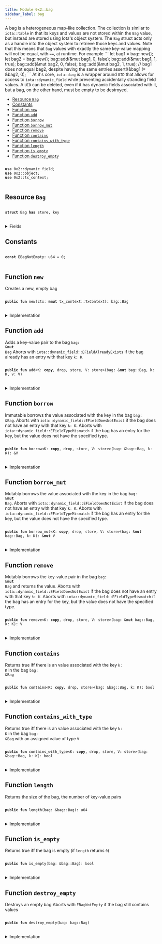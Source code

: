 ```yaml
---
title: Module 0x2::bag
sidebar_label: bag
---
```


<Link id="0x2_bag"/>
A bag is a heterogeneous map-like collection. The collection is similar to <code>iota::table</code> in that
its keys and values are not stored within the <code><Link to="../iota-framework/bag#0x2_bag_Bag">Bag</Link></code> value, but instead are stored using Iota's
object system. The <code><Link to="../iota-framework/bag#0x2_bag_Bag">Bag</Link></code> struct acts only as a handle into the object system to retrieve those
keys and values.
Note that this means that <code><Link to="../iota-framework/bag#0x2_bag_Bag">Bag</Link></code> values with exactly the same key-value mapping will not be
equal, with <code>==</code>, at runtime. For example
```
let bag1 = bag::new();
let bag2 = bag::new();
bag::add(&mut bag1, 0, false);
bag::add(&mut bag1, 1, true);
bag::add(&mut bag2, 0, false);
bag::add(&mut bag2, 1, true);
// bag1 does not equal bag2, despite having the same entries
assert!(&bag1 != &bag2, 0);
```
At it's core, <code>iota::bag</code> is a wrapper around <code>UID</code> that allows for access to
<code>iota::dynamic_field</code> while preventing accidentally stranding field values. A <code>UID</code> can be
deleted, even if it has dynamic fields associated with it, but a bag, on the other hand, must be
empty to be destroyed.


-  [Resource `Bag`](#0x2_bag_Bag)
-  [Constants](#@Constants_0)
-  [Function `new`](#0x2_bag_new)
-  [Function `add`](#0x2_bag_add)
-  [Function `borrow`](#0x2_bag_borrow)
-  [Function `borrow_mut`](#0x2_bag_borrow_mut)
-  [Function `remove`](#0x2_bag_remove)
-  [Function `contains`](#0x2_bag_contains)
-  [Function `contains_with_type`](#0x2_bag_contains_with_type)
-  [Function `length`](#0x2_bag_length)
-  [Function `is_empty`](#0x2_bag_is_empty)
-  [Function `destroy_empty`](#0x2_bag_destroy_empty)


<pre>
<code>
<b>use</b> <Link to="../iota-framework/dynamic_field#0x2_dynamic_field">0x2::dynamic_field</Link>;
<b>use</b> <Link to="../iota-framework/object#0x2_object">0x2::object</Link>;
<b>use</b> <Link to="../iota-framework/tx_context#0x2_tx_context">0x2::tx_context</Link>;
</code>
</pre>



<Link id="0x2_bag_Bag"></Link>

## Resource `Bag`



<pre>
<code>
<b>struct</b> <Link to="../iota-framework/bag#0x2_bag_Bag">Bag</Link> <b>has</b> store, key
</code>
</pre>



<details>
<summary>Fields</summary>


<dl>
<dt>
<code>id: <Link to="../iota-framework/object#0x2_object_UID">object::UID</Link></code>
</dt>
<dd>
 the ID of this bag
</dd>
<dt>
<code>size: u64</code>
</dt>
<dd>
 the number of key-value pairs in the bag
</dd>
</dl>


</details>

<Link id="@Constants_0"></Link>

## Constants


<Link id="0x2_bag_EBagNotEmpty"></Link>



<pre>
<code>
<b>const</b> <Link to="../iota-framework/bag#0x2_bag_EBagNotEmpty">EBagNotEmpty</Link>: u64 = 0;
</code>
</pre>



<Link id="0x2_bag_new"></Link>

## Function `new`

Creates a new, empty bag


<pre>
<code>
<b>public</b> <b>fun</b> <Link to="../iota-framework/bag#0x2_bag_new">new</Link>(ctx: &<b>mut</b> <Link to="../iota-framework/tx_context#0x2_tx_context_TxContext">tx_context::TxContext</Link>): <Link to="../iota-framework/bag#0x2_bag_Bag">bag::Bag</Link>
</code>
</pre>



<details>
<summary>Implementation</summary>


<pre>
<code>
<b>public</b> <b>fun</b> <Link to="../iota-framework/bag#0x2_bag_new">new</Link>(ctx: &<b>mut</b> TxContext): <Link to="../iota-framework/bag#0x2_bag_Bag">Bag</Link> \{
    <Link to="../iota-framework/bag#0x2_bag_Bag">Bag</Link> \{
        id: <Link to="../iota-framework/object#0x2_object_new">object::new</Link>(ctx),
        size: 0,
    }
}
</code>
</pre>



</details>

<Link id="0x2_bag_add"></Link>

## Function `add`

Adds a key-value pair to the bag <code><Link to="../iota-framework/bag#0x2_bag">bag</Link>: &<b>mut</b> <Link to="../iota-framework/bag#0x2_bag_Bag">Bag</Link></code>
Aborts with <code>iota::dynamic_field::EFieldAlreadyExists</code> if the bag already has an entry with
that key <code>k: K</code>.


<pre>
<code>
<b>public</b> <b>fun</b> <Link to="../iota-framework/bag#0x2_bag_add">add</Link>&lt;K: <b>copy</b>, drop, store, V: store&gt;(<Link to="../iota-framework/bag#0x2_bag">bag</Link>: &<b>mut</b> <Link to="../iota-framework/bag#0x2_bag_Bag">bag::Bag</Link>, k: K, v: V)
</code>
</pre>



<details>
<summary>Implementation</summary>


<pre>
<code>
<b>public</b> <b>fun</b> <Link to="../iota-framework/bag#0x2_bag_add">add</Link>&lt;K: <b>copy</b> + drop + store, V: store&gt;(<Link to="../iota-framework/bag#0x2_bag">bag</Link>: &<b>mut</b> <Link to="../iota-framework/bag#0x2_bag_Bag">Bag</Link>, k: K, v: V) \{
    field::add(&<b>mut</b> <Link to="../iota-framework/bag#0x2_bag">bag</Link>.id, k, v);
    <Link to="../iota-framework/bag#0x2_bag">bag</Link>.size = <Link to="../iota-framework/bag#0x2_bag">bag</Link>.size + 1;
}
</code>
</pre>



</details>

<Link id="0x2_bag_borrow"></Link>

## Function `borrow`

Immutable borrows the value associated with the key in the bag <code><Link to="../iota-framework/bag#0x2_bag">bag</Link>: &<Link to="../iota-framework/bag#0x2_bag_Bag">Bag</Link></code>.
Aborts with <code>iota::dynamic_field::EFieldDoesNotExist</code> if the bag does not have an entry with
that key <code>k: K</code>.
Aborts with <code>iota::dynamic_field::EFieldTypeMismatch</code> if the bag has an entry for the key, but
the value does not have the specified type.


<pre>
<code>
<b>public</b> <b>fun</b> <Link to="../iota-framework/bag#0x2_bag_borrow">borrow</Link>&lt;K: <b>copy</b>, drop, store, V: store&gt;(<Link to="../iota-framework/bag#0x2_bag">bag</Link>: &<Link to="../iota-framework/bag#0x2_bag_Bag">bag::Bag</Link>, k: K): &V
</code>
</pre>



<details>
<summary>Implementation</summary>


<pre>
<code>
<b>public</b> <b>fun</b> <Link to="../iota-framework/bag#0x2_bag_borrow">borrow</Link>&lt;K: <b>copy</b> + drop + store, V: store&gt;(<Link to="../iota-framework/bag#0x2_bag">bag</Link>: &<Link to="../iota-framework/bag#0x2_bag_Bag">Bag</Link>, k: K): &V \{
    field::borrow(&<Link to="../iota-framework/bag#0x2_bag">bag</Link>.id, k)
}
</code>
</pre>



</details>

<Link id="0x2_bag_borrow_mut"></Link>

## Function `borrow_mut`

Mutably borrows the value associated with the key in the bag <code><Link to="../iota-framework/bag#0x2_bag">bag</Link>: &<b>mut</b> <Link to="../iota-framework/bag#0x2_bag_Bag">Bag</Link></code>.
Aborts with <code>iota::dynamic_field::EFieldDoesNotExist</code> if the bag does not have an entry with
that key <code>k: K</code>.
Aborts with <code>iota::dynamic_field::EFieldTypeMismatch</code> if the bag has an entry for the key, but
the value does not have the specified type.


<pre>
<code>
<b>public</b> <b>fun</b> <Link to="../iota-framework/bag#0x2_bag_borrow_mut">borrow_mut</Link>&lt;K: <b>copy</b>, drop, store, V: store&gt;(<Link to="../iota-framework/bag#0x2_bag">bag</Link>: &<b>mut</b> <Link to="../iota-framework/bag#0x2_bag_Bag">bag::Bag</Link>, k: K): &<b>mut</b> V
</code>
</pre>



<details>
<summary>Implementation</summary>


<pre>
<code>
<b>public</b> <b>fun</b> <Link to="../iota-framework/bag#0x2_bag_borrow_mut">borrow_mut</Link>&lt;K: <b>copy</b> + drop + store, V: store&gt;(<Link to="../iota-framework/bag#0x2_bag">bag</Link>: &<b>mut</b> <Link to="../iota-framework/bag#0x2_bag_Bag">Bag</Link>, k: K): &<b>mut</b> V \{
    field::borrow_mut(&<b>mut</b> <Link to="../iota-framework/bag#0x2_bag">bag</Link>.id, k)
}
</code>
</pre>



</details>

<Link id="0x2_bag_remove"></Link>

## Function `remove`

Mutably borrows the key-value pair in the bag <code><Link to="../iota-framework/bag#0x2_bag">bag</Link>: &<b>mut</b> <Link to="../iota-framework/bag#0x2_bag_Bag">Bag</Link></code> and returns the value.
Aborts with <code>iota::dynamic_field::EFieldDoesNotExist</code> if the bag does not have an entry with
that key <code>k: K</code>.
Aborts with <code>iota::dynamic_field::EFieldTypeMismatch</code> if the bag has an entry for the key, but
the value does not have the specified type.


<pre>
<code>
<b>public</b> <b>fun</b> <Link to="../iota-framework/bag#0x2_bag_remove">remove</Link>&lt;K: <b>copy</b>, drop, store, V: store&gt;(<Link to="../iota-framework/bag#0x2_bag">bag</Link>: &<b>mut</b> <Link to="../iota-framework/bag#0x2_bag_Bag">bag::Bag</Link>, k: K): V
</code>
</pre>



<details>
<summary>Implementation</summary>


<pre>
<code>
<b>public</b> <b>fun</b> <Link to="../iota-framework/bag#0x2_bag_remove">remove</Link>&lt;K: <b>copy</b> + drop + store, V: store&gt;(<Link to="../iota-framework/bag#0x2_bag">bag</Link>: &<b>mut</b> <Link to="../iota-framework/bag#0x2_bag_Bag">Bag</Link>, k: K): V \{
    <b>let</b> v = field::remove(&<b>mut</b> <Link to="../iota-framework/bag#0x2_bag">bag</Link>.id, k);
    <Link to="../iota-framework/bag#0x2_bag">bag</Link>.size = <Link to="../iota-framework/bag#0x2_bag">bag</Link>.size - 1;
    v
}
</code>
</pre>



</details>

<Link id="0x2_bag_contains"></Link>

## Function `contains`

Returns true iff there is an value associated with the key <code>k: K</code> in the bag <code><Link to="../iota-framework/bag#0x2_bag">bag</Link>: &<Link to="../iota-framework/bag#0x2_bag_Bag">Bag</Link></code>


<pre>
<code>
<b>public</b> <b>fun</b> <Link to="../iota-framework/bag#0x2_bag_contains">contains</Link>&lt;K: <b>copy</b>, drop, store&gt;(<Link to="../iota-framework/bag#0x2_bag">bag</Link>: &<Link to="../iota-framework/bag#0x2_bag_Bag">bag::Bag</Link>, k: K): bool
</code>
</pre>



<details>
<summary>Implementation</summary>


<pre>
<code>
<b>public</b> <b>fun</b> <Link to="../iota-framework/bag#0x2_bag_contains">contains</Link>&lt;K: <b>copy</b> + drop + store&gt;(<Link to="../iota-framework/bag#0x2_bag">bag</Link>: &<Link to="../iota-framework/bag#0x2_bag_Bag">Bag</Link>, k: K): bool \{
    field::exists_&lt;K&gt;(&<Link to="../iota-framework/bag#0x2_bag">bag</Link>.id, k)
}
</code>
</pre>



</details>

<Link id="0x2_bag_contains_with_type"></Link>

## Function `contains_with_type`

Returns true iff there is an value associated with the key <code>k: K</code> in the bag <code><Link to="../iota-framework/bag#0x2_bag">bag</Link>: &<Link to="../iota-framework/bag#0x2_bag_Bag">Bag</Link></code>
with an assigned value of type <code>V</code>


<pre>
<code>
<b>public</b> <b>fun</b> <Link to="../iota-framework/bag#0x2_bag_contains_with_type">contains_with_type</Link>&lt;K: <b>copy</b>, drop, store, V: store&gt;(<Link to="../iota-framework/bag#0x2_bag">bag</Link>: &<Link to="../iota-framework/bag#0x2_bag_Bag">bag::Bag</Link>, k: K): bool
</code>
</pre>



<details>
<summary>Implementation</summary>


<pre>
<code>
<b>public</b> <b>fun</b> <Link to="../iota-framework/bag#0x2_bag_contains_with_type">contains_with_type</Link>&lt;K: <b>copy</b> + drop + store, V: store&gt;(<Link to="../iota-framework/bag#0x2_bag">bag</Link>: &<Link to="../iota-framework/bag#0x2_bag_Bag">Bag</Link>, k: K): bool \{
    field::exists_with_type&lt;K, V&gt;(&<Link to="../iota-framework/bag#0x2_bag">bag</Link>.id, k)
}
</code>
</pre>



</details>

<Link id="0x2_bag_length"></Link>

## Function `length`

Returns the size of the bag, the number of key-value pairs


<pre>
<code>
<b>public</b> <b>fun</b> <Link to="../iota-framework/bag#0x2_bag_length">length</Link>(<Link to="../iota-framework/bag#0x2_bag">bag</Link>: &<Link to="../iota-framework/bag#0x2_bag_Bag">bag::Bag</Link>): u64
</code>
</pre>



<details>
<summary>Implementation</summary>


<pre>
<code>
<b>public</b> <b>fun</b> <Link to="../iota-framework/bag#0x2_bag_length">length</Link>(<Link to="../iota-framework/bag#0x2_bag">bag</Link>: &<Link to="../iota-framework/bag#0x2_bag_Bag">Bag</Link>): u64 \{
    <Link to="../iota-framework/bag#0x2_bag">bag</Link>.size
}
</code>
</pre>



</details>

<Link id="0x2_bag_is_empty"></Link>

## Function `is_empty`

Returns true iff the bag is empty (if <code>length</code> returns <code>0</code>)


<pre>
<code>
<b>public</b> <b>fun</b> <Link to="../iota-framework/bag#0x2_bag_is_empty">is_empty</Link>(<Link to="../iota-framework/bag#0x2_bag">bag</Link>: &<Link to="../iota-framework/bag#0x2_bag_Bag">bag::Bag</Link>): bool
</code>
</pre>



<details>
<summary>Implementation</summary>


<pre>
<code>
<b>public</b> <b>fun</b> <Link to="../iota-framework/bag#0x2_bag_is_empty">is_empty</Link>(<Link to="../iota-framework/bag#0x2_bag">bag</Link>: &<Link to="../iota-framework/bag#0x2_bag_Bag">Bag</Link>): bool \{
    <Link to="../iota-framework/bag#0x2_bag">bag</Link>.size == 0
}
</code>
</pre>



</details>

<Link id="0x2_bag_destroy_empty"></Link>

## Function `destroy_empty`

Destroys an empty bag
Aborts with <code><Link to="../iota-framework/bag#0x2_bag_EBagNotEmpty">EBagNotEmpty</Link></code> if the bag still contains values


<pre>
<code>
<b>public</b> <b>fun</b> <Link to="../iota-framework/bag#0x2_bag_destroy_empty">destroy_empty</Link>(<Link to="../iota-framework/bag#0x2_bag">bag</Link>: <Link to="../iota-framework/bag#0x2_bag_Bag">bag::Bag</Link>)
</code>
</pre>



<details>
<summary>Implementation</summary>


<pre>
<code>
<b>public</b> <b>fun</b> <Link to="../iota-framework/bag#0x2_bag_destroy_empty">destroy_empty</Link>(<Link to="../iota-framework/bag#0x2_bag">bag</Link>: <Link to="../iota-framework/bag#0x2_bag_Bag">Bag</Link>) \{
    <b>let</b> <Link to="../iota-framework/bag#0x2_bag_Bag">Bag</Link> \{ id, size } = <Link to="../iota-framework/bag#0x2_bag">bag</Link>;
    <b>assert</b>!(size == 0, <Link to="../iota-framework/bag#0x2_bag_EBagNotEmpty">EBagNotEmpty</Link>);
    id.delete()
}
</code>
</pre>



</details>
